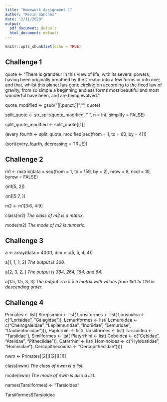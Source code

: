 ```yaml
---
title: "Homework Assignment 1"
author: "Kevin Sanchez"
date: "2/11/2020"
output:
  pdf_document: default
  html_document: default
---
```


```r
knitr::opts_chunk$set(echo = TRUE)
```

## Challenge 1

quote <- "There is grandeur in this view of life, with its several powers, having been originally breathed by the Creator into a few forms or into one; and that, whilst this planet has gone circling on according to the fixed law of gravity, from so simple a beginning endless forms most beautiful and most wonderful have been, and are being evolved."

quote_modified <- gsub("[[:punct:]]","", quote)

split_quote <- str_split(quote_modified, " ", n = Inf, simplify = FALSE)

split_quote_modified <- split_quote[[1]]

(every_fourth <- split_quote_modified[seq(from = 1, to = 60, by = 4)])

(sort(every_fourth, decreasing = TRUE))

## Challenge 2

m1 <- matrix(data = seq(from = 1, to = 159, by = 2), nrow = 8, ncol = 10, byrow = FALSE)

(m1[5, 2])

(m1[5:7, ])

m2 <- m1[3:6, 4:9]

class(m2) *The class of m2 is a matrix.*

mode(m2) *The mode of m2 is numeric.*

## Challenge 3

a <- array(data = 400:1, dim = c(5, 5, 4, 4))

a[1, 1, 1, 2] *The output is 300.*

a[2, 3, 2, ] *The output is 364, 264, 164, and 64.*

a[1:5, 1:5, 3, 3] *The output is a 5 x 5 matrix with values from 150 to 126 in descending order.*

## Challenge 4

Primates <- list(
    Strepsirhini <- list(
        Lorisiformes <- list(
            Lorisoidea <- c("Lorisidae", "Galagidae")),
        Lemuriformes <- list(
            Lemuroidea <- c("Cheirogaleidae", "Lepilemuridae", "Indriidae", "Lemuridae", "Daubentoniidae"))),
    Haplorhini <- list(
        Tarsiiformes <- list(
            Tarsioidea <- "Tarsiidae"),
        Simiiformes <- list(
            Platyrrhini <- list(
                Ceboidea <- c("Cebidae", "Atelidae", "Pitheciidae")),
            Catarrhini <- list(
                Hominoidea <- c("Hylobatidae", "Hominidae"),
                Cercopithecoidea <- "Cercopithecidae"))))
 
 nwm <- Primates[[2]][[2]][[1]]
 
 class(nwm) *The class of nwm is a list.*
 
 mode(nwm) *The mode of nwm is also a list.*
 
 names(Tarsiiformes) <- "Tarsioidea"
 
 Tarsiiformes$Tarsioidea